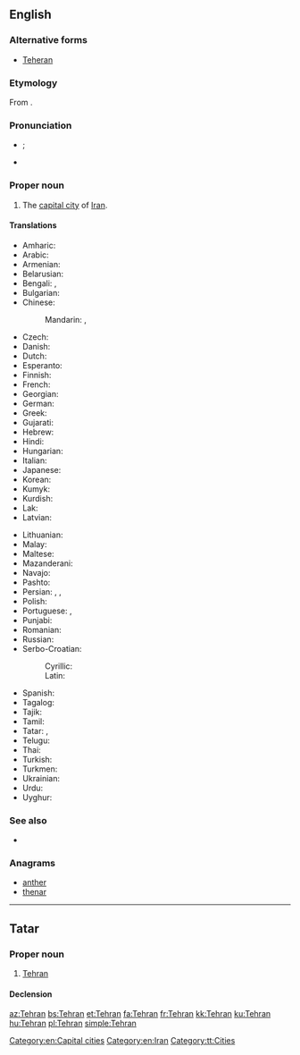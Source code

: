 ==English==

{{wikipedia}}

===Alternative forms===
* [[Teheran]]

===Etymology===
From {{etyl|fa}} {{term|تهران||sc=fa-Arab|tr=Tehrān|lang=fa}}.

===Pronunciation===
* {{a|UK}} {{IPA|/ˈtɛ.ɹæn/|/ˈteə(ɹ).ɑːn/}}; {{X-SAMPA|/"tE.r\{n/|/"te@(r\).A:n/}}
* {{audio|En-Tehran.ogg|Audio}}

===Proper noun===
{{en-proper noun}}

# The [[capital city]] of [[Iran]].

====Translations====
{{trans-top|capital of Iran}}
* Amharic: {{t-|am|ቴህራን|tr=Tehrān|sc=Ethi}}
* Arabic: {{t-|ar|طهران|m|tr=Tihraan|sc=Arab}}
* Armenian: {{t-|hy|Թեհրան|tr=T'ehran|sc=Armn}}
* Belarusian: {{t-|be|Тэгеран|m|tr=Teherán|sc=Cyrl}}
* Bengali: {{t-|bn|তেহরান|tr=Tehrān|sc=Beng}}, {{t-|bn|তেহ্রাণ|tr=Tehrāṇ|sc=Beng}}
* Bulgarian: {{t-|bg|Техеран|tr=Teherán|sc=Cyrl}}
* Chinese:
*: Mandarin: {{t-|cmn|德黑蘭|sc=Hani}}, {{t-|cmn|德黑兰|tr=Déhēilán|sc=Hani}}
* Czech: {{t-|cs|Teherán|m}}
* Danish: {{t-|da|Teheran}}
* Dutch: {{t-|nl|Teheran|n}}
* Esperanto: {{t-|eo|Tehrano}}
* Finnish: {{t+|fi|Teheran}}
* French: {{t+|fr|Téhéran}}
* Georgian: {{t-|ka|თეირანი|tr=teirani|sc=Geor}}
* German: {{t+|de|Teheran|n}}
* Greek: {{t-|el|Τεχεράνη|tr=tekheráni|sc=Grek}}
* Gujarati: {{t-|gu|તેહરાન|tr=Tehrān|sc=Gujr}}
* Hebrew: {{t-|he|טהראן|tr=teherán|sc=Hebr}}
* Hindi: {{t-|hi|तेहरान|f|tr=tehrān|sc=Deva}}
* Hungarian: {{t+|hu|Teherán}}
* Italian: {{t-|it|Teheran}}
* Japanese: {{t+|ja|テヘラン|tr=Teheran}}
* Korean: {{t+|ko|테헤란|tr=Teheran|sc=Hang}}
* Kumyk: {{tø|kum|Тегьран|tr=Tehran|sc=Cyrl}}
* Kurdish: {{t+|ku|Taran}}
* Lak: {{tø|lbe|Тегьеран|tr=Teheran|sc=Cyrl}}
* Latvian: {{t-|lv|Teherāna}}
{{trans-mid}}
* Lithuanian: {{t-|lt|Teheranas}}
* Malay: {{t-|ms|Teheran}}
* Maltese: {{t-|mt|Teħran|m}}
* Mazanderani: {{tø|mzn|تهرون|sc=fa-Arab}}
* Navajo: {{tø|nv|Tʼehewan}}
* Pashto: {{t-|ps|تهران|tr=Tehrān|sc=ps-Arab}}
* Persian: {{t+|fa|تهران|tr=Tehrân|sc=fa-Arab}}, {{t+|fa|طهران|tr=Tehrân|sc=fa-Arab}}, {{t-|fa|تهرون|tr=Tehrun|sc=fa-Arab}}
* Polish: {{t+|pl|Teheran|m}}
* Portuguese: {{t-|pt|Teerã|m}}, {{qualifier|Brazil}} {{t+|pt|Teerão|m}}
* Punjabi: {{t-|pa|ਤਿਹ੍ਰਾਨ|tr=Tihrān|sc=Guru}}
* Romanian: {{t+|ro|Teheran}}
* Russian: {{t-|ru|Тегеран|m|tr=Tegerán|sc=Cyrl}}
* Serbo-Croatian:
*: Cyrillic: {{t-|sh|Техеран|m|sc=Cyrl}}
*: Latin: {{t-|sh|Teheran|m}}
* Spanish: {{t+|es|Teherán|m}}
* Tagalog: {{t-|tl|Teherán}}
* Tajik: {{t-|tg|Теҳрон|tr=Tehron|sc=Cyrl}}
* Tamil: {{t-|ta|டெஹரான்|sc=Taml}}
* Tatar: {{t-|tt|Техран|tr=Tehran|sc=Cyrl}}, {{t-|tt|Tehran}}
* Telugu: {{t-|te|టెహరాన|sc=Telu}}
* Thai: {{t-|th|เตหะราน|tr=dthèraan|sc=Thai}}
* Turkish: {{t+|tr|Tahran}}
* Turkmen: {{t-|tk|Tähran}}
* Ukrainian: {{t-|uk|Тегеран|tr=Teherán|sc=Cyrl}}
* Urdu: {{t-|ur|تہران|f|tr=tehrān|sc=ur-Arab}}
* Uyghur: {{t-|ug|ﺗﯧﻬﺮﺍﻥ|tr=Tehran|sc=ug-Arab}}
{{trans-bottom}}

===See also===
* {{list:provinces of Iran/en}}

===Anagrams===
* [[anther#English|anther]]
* [[thenar#English|thenar]]

[[Category:en:Capital cities]]
[[Category:en:Iran]]

----

==Tatar==

===Proper noun===
{{tt-pos|proper noun|l}}

# [[Tehran#English|Tehran]]

====Declension====
{{tt-latin-noun|nıñ|ga|nı|da|dan}}

[[Category:tt:Cities]]

[[az:Tehran]]
[[bs:Tehran]]
[[et:Tehran]]
[[fa:Tehran]]
[[fr:Tehran]]
[[kk:Tehran]]
[[ku:Tehran]]
[[hu:Tehran]]
[[pl:Tehran]]
[[simple:Tehran]]